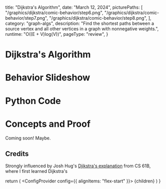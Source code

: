 

  title: "Dijkstra's Algorithm",
  date: "March 12, 2024",
  picturePaths: [
    "/graphics/dijkstra/comic-behavior/step6.png",
    "/graphics/dijkstra/comic-behavior/step7.png",
    "/graphics/dijkstra/comic-behavior/step8.png",
  ],
  category: "graph-algs",
  description:
    "Find the shortest paths between a source vertex and all other vertices in a graph with nonnegative weights.",
  runtime: "O((E + V)log(V))",
  pageType: "review",
}

# Dijkstra's Algorithm

<DijkstraIntro />

# Behavior Slideshow

<Slideshow folder="/graphics/dijkstra/slideshow1" size={16} />

# Python Code

<DijkstraCode />

# Concepts and Proof

Coming soon! Maybe.

## Credits

Strongly influenced by Josh Hug's [Djikstra's explanation](https://joshhug.gitbooks.io/hug61b/content/chap19/chap192.html) from CS 61B, where I first learned Dijkstra's

  return (
    <Layout meta={meta}>
      <ConfigProvider config={{ alignItems: "flex-start" }}>
        {children}
      </ConfigProvider>
    </Layout>
  )
}

